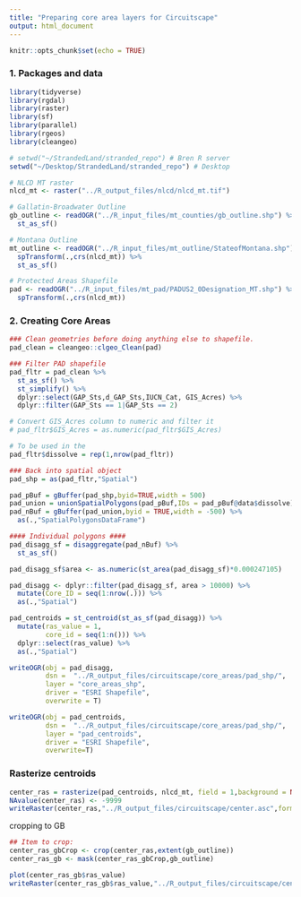 ```yaml
---
title: "Preparing core area layers for Circuitscape"
output: html_document
---
```


```r
knitr::opts_chunk$set(echo = TRUE)
```

### 1. Packages and data
```r

library(tidyverse)
library(rgdal)
library(raster)
library(sf)
library(parallel)
library(rgeos)
library(cleangeo)

# setwd("~/StrandedLand/stranded_repo") # Bren R server
setwd("~/Desktop/StrandedLand/stranded_repo") # Desktop

# NLCD MT raster
nlcd_mt <- raster("../R_output_files/nlcd/nlcd_mt.tif")

# Gallatin-Broadwater Outline
gb_outline <- readOGR("../R_input_files/mt_counties/gb_outline.shp") %>% 
  st_as_sf()

# Montana Outline
mt_outline <- readOGR("../R_input_files/mt_outline/StateofMontana.shp") %>% 
  spTransform(.,crs(nlcd_mt)) %>% 
  st_as_sf()

# Protected Areas Shapefile
pad <- readOGR("../R_input_files/mt_pad/PADUS2_0Designation_MT.shp") %>% 
  spTransform(.,crs(nlcd_mt))

```

### 2. Creating Core Areas
```r

### Clean geometries before doing anything else to shapefile.
pad_clean = cleangeo::clgeo_Clean(pad)

### Filter PAD shapefile
pad_fltr = pad_clean %>% 
  st_as_sf() %>% 
  st_simplify() %>% 
  dplyr::select(GAP_Sts,d_GAP_Sts,IUCN_Cat, GIS_Acres) %>% 
  dplyr::filter(GAP_Sts == 1|GAP_Sts == 2) 

# Convert GIS_Acres column to numeric and filter it
# pad_fltr$GIS_Acres = as.numeric(pad_fltr$GIS_Acres)

# To be used in the 
pad_fltr$dissolve = rep(1,nrow(pad_fltr))

### Back into spatial object
pad_shp = as(pad_fltr,"Spatial") 

pad_pBuf = gBuffer(pad_shp,byid=TRUE,width = 500)
pad_union = unionSpatialPolygons(pad_pBuf,IDs = pad_pBuf@data$dissolve)
pad_nBuf = gBuffer(pad_union,byid = TRUE,width = -500) %>% 
  as(.,"SpatialPolygonsDataFrame")

#### Individual polygons ####
pad_disagg_sf = disaggregate(pad_nBuf) %>% 
  st_as_sf() 

pad_disagg_sf$area <- as.numeric(st_area(pad_disagg_sf)*0.000247105)

pad_disagg <- dplyr::filter(pad_disagg_sf, area > 10000) %>% 
  mutate(Core_ID = seq(1:nrow(.))) %>% 
  as(.,"Spatial")

pad_centroids = st_centroid(st_as_sf(pad_disagg)) %>% 
  mutate(ras_value = 1,
         core_id = seq(1:n())) %>%
  dplyr::select(ras_value) %>% 
  as(.,"Spatial") 
```


```r
writeOGR(obj = pad_disagg, 
         dsn =  "../R_output_files/circuitscape/core_areas/pad_shp/",
         layer = "core_areas_shp",
         driver = "ESRI Shapefile",
         overwrite = T)

writeOGR(obj = pad_centroids, 
         dsn =  "../R_output_files/circuitscape/core_areas/pad_shp/",
         layer = "pad_centroids",
         driver = "ESRI Shapefile",
         overwrite=T)
```

### Rasterize centroids
```r

center_ras = rasterize(pad_centroids, nlcd_mt, field = 1,background = NA)
NAvalue(center_ras) <- -9999
writeRaster(center_ras,"../R_output_files/circuitscape/center.asc",format = "ascii",overwrite=TRUE)

```

cropping to GB
```r

## Item to crop: 
center_ras_gbCrop <- crop(center_ras,extent(gb_outline))
center_ras_gb <- mask(center_ras_gbCrop,gb_outline)

plot(center_ras_gb$ras_value)
writeRaster(center_ras_gb$ras_value,"../R_output_files/circuitscape/center_gb.asc",format = "ascii",overwrite=TRUE)
```

